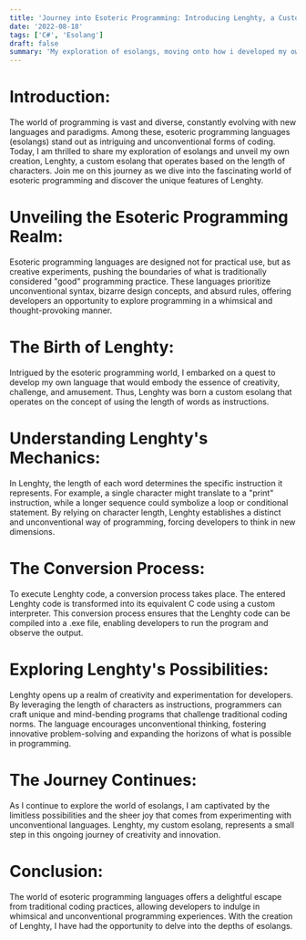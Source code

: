 ```yaml
---
title: 'Journey into Esoteric Programming: Introducing Lenghty, a Custom Esolang'
date: '2022-08-18'
tags: ['C#', 'Esolang']
draft: false
summary: 'My exploration of esolangs, moving onto how i developed my own esolang Lenghty which is a Custom Esolang where the length of the characters determines the instruction.'
---
```


# Introduction:
The world of programming is vast and diverse, constantly evolving with new languages and paradigms. Among these, 
esoteric programming languages (esolangs) stand out as intriguing and unconventional forms of coding. Today, I am 
thrilled to share my exploration of esolangs and unveil my own creation, Lenghty, a custom esolang that operates 
based on the length of characters. Join me on this journey as we dive into the fascinating world of esoteric programming 
and discover the unique features of Lenghty.

# Unveiling the Esoteric Programming Realm:
Esoteric programming languages are designed not for practical use, but as creative experiments, pushing the boundaries 
of what is traditionally considered "good" programming practice. These languages prioritize unconventional syntax, 
bizarre design concepts, and absurd rules, offering developers an opportunity to explore programming in a whimsical 
and thought-provoking manner.

# The Birth of Lenghty:
Intrigued by the esoteric programming world, I embarked on a quest to develop my own language that would embody the 
essence of creativity, challenge, and amusement. Thus, Lenghty was born a custom esolang that operates on the concept 
of using the length of words as instructions.

# Understanding Lenghty's Mechanics:
In Lenghty, the length of each word determines the specific instruction it represents. For example, a single character 
might translate to a "print" instruction, while a longer sequence could symbolize a loop or conditional statement. 
By relying on character length, Lenghty establishes a distinct and unconventional way of programming, forcing 
developers to think in new dimensions.

# The Conversion Process:
To execute Lenghty code, a conversion process takes place. The entered Lenghty code is transformed into its equivalent 
C code using a custom interpreter. This conversion process ensures that the Lenghty code can be compiled into a .exe file, 
enabling developers to run the program and observe the output.

# Exploring Lenghty's Possibilities:
Lenghty opens up a realm of creativity and experimentation for developers. By leveraging the length of characters as 
instructions, programmers can craft unique and mind-bending programs that challenge traditional coding norms. The 
language encourages unconventional thinking, fostering innovative problem-solving and expanding the horizons of what is 
possible in programming.

# The Journey Continues:
As I continue to explore the world of esolangs, I am captivated by the limitless possibilities and the sheer joy that comes 
from experimenting with unconventional languages. Lenghty, my custom esolang, represents a small step in this ongoing 
journey of creativity and innovation.

# Conclusion:
The world of esoteric programming languages offers a delightful escape from traditional coding practices, allowing developers 
to indulge in whimsical and unconventional programming experiences. With the creation of Lenghty, I have had the opportunity 
to delve into the depths of esolangs.